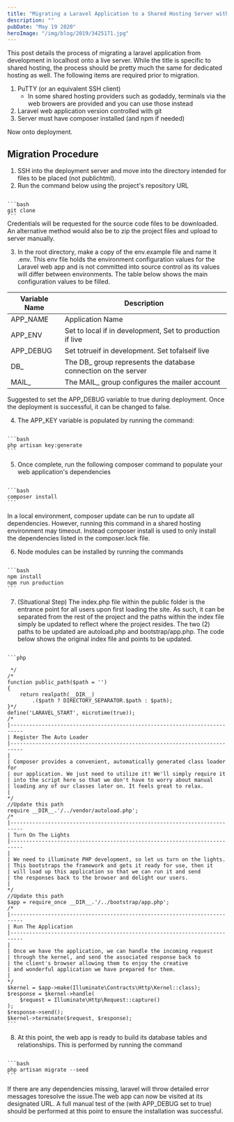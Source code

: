 ```yaml
---
title: "Migrating a Laravel Application to a Shared Hosting Server with Git"
description: ""
pubDate: "May 19 2020"
heroImage: "/img/blog/2019/3425171.jpg"
---
```


This post details the process of migrating a laravel application from development in localhost onto a live server. While the title is specific to shared hosting, the process should be pretty much the same for dedicated hosting as well. The following items are required prior to migration.

1. PuTTY (or an equivalent SSH client)
    - In some shared hosting providers such as godaddy, terminals via the web browers are provided and you can use those instead
2. Laravel web application version controlled with git
3. Server must have composer installed (and npm if needed)

Now onto deployment.

## Migration Procedure

1. SSH into the deployment server and move into the directory intended for files to be placed (not publichtml).
2. Run the command below using the project's repository URL

<code>
```bash 
git clone
```
</code>
Credentials will be requested for the source code files to be downloaded. An alternative method would also be to zip the project files and upload to server manually.

3. In the root directory, make a copy of the env.example file and name it .env. This env file holds the environment configuration values for the Laravel web app and is not committed into source control as its values will differ between environments. The table below shows the main configuration values to be filled.

| Variable Name | Description |
| --- | --- |
| APP_NAME | Application Name |
| APP_ENV | Set to local if in development, Set to production if live |
| APP_DEBUG | Set totrueif in development. Set tofalseif live |
| DB_ | The DB_ group represents the database connection on the server |
| MAIL_ | The MAIL_ group configures the mailer account |

Suggested to set the APP_DEBUG variable to true during deployment. Once the deployment is successful, it can be changed to false.

4. The APP_KEY variable is populated by running the command:

<code>
```bash 
php artisan key:generate
```
</code>

5. Once complete, run the following composer command to populate your web application's dependencies

<code>
```bash 
composer install
```
</code>

In a local environment, <Highlight>composer update</Highlight> can be run to update all dependencies. However, running this command in a shared hosting environment may timeout. Instead <Highlight>composer install</Highlight>  is used to only install the dependencies listed in the <Highlight>composer.lock</Highlight> file.

6. Node modules can be installed by running the commands

<code>
```bash 
npm install
npm run production
```
</code>

7. (Situational Step) The index.php file within the public folder is the entrance point for all users upon first loading the site. As such, it can be separated from the rest of the project and the paths within the index file simply be updated to reflect where the project resides. The two (2) paths to be updated are autoload.php and bootstrap/app.php. The code below shows the original index file and points to be updated.

<code>
```php 
<!--?php
/**
 * Laravel - A PHP Framework For Web Artisans
 *
 * @package  Laravel
 * @author   Taylor Otwell <taylor@laravel.com-->
 */
/*
function public_path($path = '')
{
    return realpath(__DIR__)
        .($path ? DIRECTORY_SEPARATOR.$path : $path);
}*/
define('LARAVEL_START', microtime(true));
/*
|--------------------------------------------------------------------------
| Register The Auto Loader
|--------------------------------------------------------------------------
|
| Composer provides a convenient, automatically generated class loader for
| our application. We just need to utilize it! We'll simply require it
| into the script here so that we don't have to worry about manual
| loading any of our classes later on. It feels great to relax.
|
*/
//Update this path
require __DIR__.'/../vendor/autoload.php';
/*
|--------------------------------------------------------------------------
| Turn On The Lights
|--------------------------------------------------------------------------
|
| We need to illuminate PHP development, so let us turn on the lights.
| This bootstraps the framework and gets it ready for use, then it
| will load up this application so that we can run it and send
| the responses back to the browser and delight our users.
|
*/
//Update this path
$app = require_once __DIR__.'/../bootstrap/app.php';
/*
|--------------------------------------------------------------------------
| Run The Application
|--------------------------------------------------------------------------
|
| Once we have the application, we can handle the incoming request
| through the kernel, and send the associated response back to
| the client's browser allowing them to enjoy the creative
| and wonderful application we have prepared for them.
|
*/
$kernel = $app->make(Illuminate\Contracts\Http\Kernel::class);
$response = $kernel->handle(
    $request = Illuminate\Http\Request::capture()
);
$response->send();
$kernel->terminate($request, $response);
```
</code>

8. At this point, the web app is ready to build its database tables and relationships. This is performed by running the command

<code>
```bash  
php artisan migrate --seed
```
</code>

If there are any dependencies missing, laravel will throw detailed error messages toresolve the issue.The web app can now be visited at its designated URL. A full manual test of the (with <Highlight>APP_DEBUG</Highlight> set to true) should be performed at this point to ensure the installation was successful.